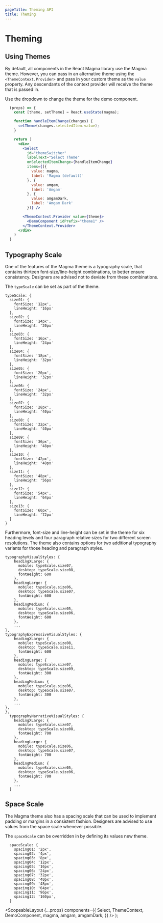 ```yaml
---
pageTitle: Theming API
title: Theming
---
```



# Theming

## Using Themes

By default, all components in the React Magma library use the Magma theme. However, you can pass in an alternative theme using the `<ThemeContext.Provider>`
and pass in your custom theme as the `value` property. Any descendants of the context provider will receive the theme that is passed in.

Use the dropdown to change the theme for the demo component.

```.jsx
  (props) => {
    const [theme, setTheme] = React.useState(magma);

    function handleItemChange(changes) {
      setTheme(changes.selectedItem.value);
    }

    return (
      <div>
        <Select
          id="themeSwitcher"
          labelText="Select Theme"
          onSelectedItemChange={handleItemChange}
          items={[{
            value: magma,
            label: 'Magma (default)'
          }, {
            value: amgam,
            label: 'Amgam'
          }, {
            value: amgamDark,
            label: 'Amgam Dark'
          }]} />

        <ThemeContext.Provider value={theme}>
          <DemoComponent idPrefix="theme1" />
        </ThemeContext.Provider>
      </div>
    )
  }
```

## Typography Scale

One of the features of the Magma theme is a typography scale, that contains thirteen font-size/line-height combinations, to better ensure consistency. Designers are advised not to deviate from these combinations.

The `typeScale` can be set as part of the theme.

```
typeScale: {
  size01: {
    fontSize: '12px',
    lineHeight: '16px'
  },
  size02: {
    fontSize: '14px',
    lineHeight: '20px'
  },
  size03: {
    fontSize: '16px',
    lineHeight: '24px'
  },
  size04: {
    fontSize: '18px',
    lineHeight: '32px'
  },
  size05: {
    fontSize: '20px',
    lineHeight: '32px'
  },
  size06: {
    fontSize: '24px',
    lineHeight: '32px'
  },
  size07: {
    fontSize: '28px',
    lineHeight: '40px'
  },
  size08: {
    fontSize: '32px',
    lineHeight: '40px'
  },
  size09: {
    fontSize: '36px',
    lineHeight: '48px'
  },
  size10: {
    fontSize: '42px',
    lineHeight: '48px'
  },
  size11: {
    fontSize: '48px',
    lineHeight: '56px'
  },
  size12: {
    fontSize: '54px',
    lineHeight: '64px'
  },
  size13: {
    fontSize: '60px',
    lineHeight: '72px'
  }
}
```

Furthermore, font-size and line-height can be set in the theme for six heading levels and four paragraph relative sizes for two different screen resolutions.
The theme also contains options for two additional typography variants for those heading and paragraph styles.

```
typographyVisualStyles: {
    headingXLarge: {
      mobile: typeScale.size07,
      desktop: typeScale.size08,
      fontWeight: 600
    },
    headingLarge: {
      mobile: typeScale.size06,
      desktop: typeScale.size07,
      fontWeight: 600
    },
    headingMedium: {
      mobile: typeScale.size05,
      desktop: typeScale.size06,
      fontWeight: 600
    },
    ...
},
typographyExpressiveVisualStyles: {
    headingXLarge: {
      mobile: typeScale.size08,
      desktop: typeScale.size11,
      fontWeight: 600
    },
    headingLarge: {
      mobile: typeScale.size07,
      desktop: typeScale.size09,
      fontWeight: 300
    },
    headingMedium: {
      mobile: typeScale.size06,
      desktop: typeScale.size07,
      fontWeight: 300
    },
    ...
},
},
  typographyNarrativeVisualStyles: {
    headingXLarge: {
      mobile: typeScale.size07,
      desktop: typeScale.size08,
      fontWeight: 700
    },
    headingLarge: {
      mobile: typeScale.size06,
      desktop: typeScale.size07,
      fontWeight: 700
    },
    headingMedium: {
      mobile: typeScale.size05,
      desktop: typeScale.size06,
      fontWeight: 700
    },
    ...
  }

```

## Space Scale

The Magma theme also has a spacing scale that can be used to implement padding or margins in a consistent fashion.
Designers are advised to use values from the space scale whenever possible.

The `spaceScale` can be overridden in by defining its values new theme.

```
  spaceScale: {
    spacing01: '2px',
    spacing02: '4px',
    spacing03: '8px',
    spacing04: '12px',
    spacing05: '16px',
    spacing06: '24px',
    spacing07: '32px',
    spacing08: '40px',
    spacing09: '48px',
    spacing10: '64px',
    spacing11: '96px',
    spacing12: '160px',
  }
```

  <ScopeableLayout
    {...props}
    components={{
      Select,
      ThemeContext,
      DemoComponent,
      magma,
      amgam,
      amgamDark,
    }}
  />
);
